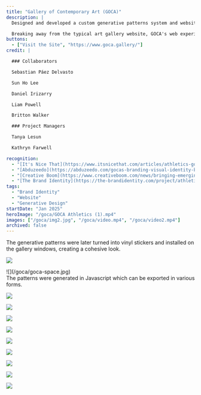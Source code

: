 ```yaml
---
title: "Gallery of Contemporary Art (GOCA)"
description: |
  Designed and developed a custom generative patterns system and website for GOCA, a Gallery of Contemporary Art in Chelsea, Manhattan that highlights emerging Asian artists. In collaboration with the team at [Athletics](https://athleticsnyc.com), the brand and website offer a dynamic introduction to these new voices, while creating a vibrant platform for the gallery to showcase fresh art, spark conversations, and host innovative ideas.

  Breaking away from the typical art gallery website, GOCA's web experience brings the focus on art and artists to life. With vibrant animations at its core, the site feels alive and constantly evolving. The shapes drawn from the logomark animate with purpose, forming shifting patterns over time. Features like current exhibits, artist stories, and highlighted pieces come together to tell the gallery’s story with clarity and vivid detail.
buttons:
  - ["Visit the Site", "https://www.goca.gallery/"]
credit: |

  ### Collaborators

  Sebastian Páez Delvasto

  Sun Ho Lee

  Daniel Irizarry

  Liam Powell

  Britton Walker

  ### Project Managers

  Tanya Lesun

  Kathryn Farwell

recognition:
  - "[It's Nice That](https://www.itsnicethat.com/articles/athletics-goca-graphic-design-project-020425)"
  - "[Abduzeedo](https://abduzeedo.com/gocas-branding-visual-identity-bridge-between-worlds)"
  - "[Creative Boom](https://www.creativeboom.com/news/bringing-emerging-asian-art-to-the-forefront-athletics-identity-for-goca/)"
  - "[The Brand Identity](https://the-brandidentity.com/project/athletics-modular-cross-cultural-identity-for-goca-is-about-putting-artists-in-the-spotlight)"
tags:
  - "Brand Identity"
  - "Website"
  - "Generative Design"
startDate: "Jan 2025"
heroImage: "/goca/GOCA Athletics (1).mp4"
images: ["/goca/img2.jpg", "/goca/video.mp4", "/goca/video2.mp4"]
archived: false
---
```



<div>
  <Media src="/goca/GOCA Athletics.mp4" isVideo={true} />
  The generative patterns were later turned into vinyl stickers and installed on
  the gallery windows, creating a cohesive look.
</div>

![](/goca/goca-storefront.jpg)

<div>![](/goca/goca-space.jpg)</div>

<div>
  <Media src="/goca/GOCA Athletics (2).mp4" isVideo={true} />
  The patterns were generated in Javascript which can be exported in various
  forms.
</div>

<Media src="/goca/GOCA Athletics (3).mp4" isVideo={true} />

![](/goca/goca-catalog.jpg)

![](/goca/goca-flag.jpg)

![](/goca/goca-space.jpg)

![](/goca/goca-subway.jpg)

![](/goca/goca-subway2.jpg)

![](/goca/goca-event.jpg)

![](/goca/goca-event2.jpg)

![](/goca/goca-merch.jpg)

![](/goca/goca-merch2.jpg)
